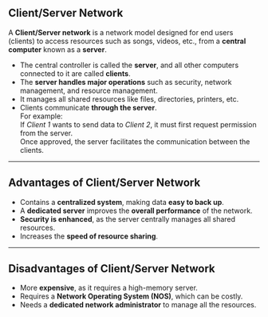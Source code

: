 ## Client/Server Network

A **Client/Server network** is a network model designed for end users (clients) to access resources such as songs, videos, etc., from a **central computer** known as a **server**.

- The central controller is called the **server**, and all other computers connected to it are called **clients**.
- The **server handles major operations** such as security, network management, and resource management.
- It manages all shared resources like files, directories, printers, etc.
- Clients communicate **through the server**.  
  For example:  
  If *Client 1* wants to send data to *Client 2*, it must first request permission from the server.  
  Once approved, the server facilitates the communication between the clients.

---

## Advantages of Client/Server Network

-  Contains a **centralized system**, making data **easy to back up**.
-  A **dedicated server** improves the **overall performance** of the network.
-  **Security is enhanced**, as the server centrally manages all shared resources.
-  Increases the **speed of resource sharing**.

---

## Disadvantages of Client/Server Network

-  More **expensive**, as it requires a high-memory server.
-  Requires a **Network Operating System (NOS)**, which can be costly.
-  Needs a **dedicated network administrator** to manage all the resources.

